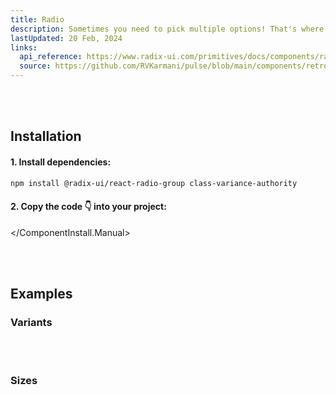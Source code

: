 ```yaml
---
title: Radio
description: Sometimes you need to pick multiple options! That's where the Radio component comes into play.
lastUpdated: 20 Feb, 2024
links:
  api_reference: https://www.radix-ui.com/primitives/docs/components/radio-group#api-reference
  source: https://github.com/RVKarmani/pulse/blob/main/components/retroui/Radio.tsx
---
```


<ComponentShowcase name="radio-style-default" />
<br />
<br />

## Installation

<ComponentInstall>
  <ComponentInstall.Cli npmCommand="npx shadcn@latest add 'https://retroui.dev/r/radio.json'" />
  <ComponentInstall.Manual>

#### 1. Install dependencies:

```sh
npm install @radix-ui/react-radio-group class-variance-authority
```

#### 2. Copy the code 👇 into your project:

<ComponentSource name="radio" />

  </ComponentInstall.Manual>
</ComponentInstall>

<br />
<br />

## Examples

### Variants

<ComponentShowcase name="radio-style-variants" />
<br />
<br />

### Sizes

<ComponentShowcase name="radio-style-sizes" />
<br />
<br />
